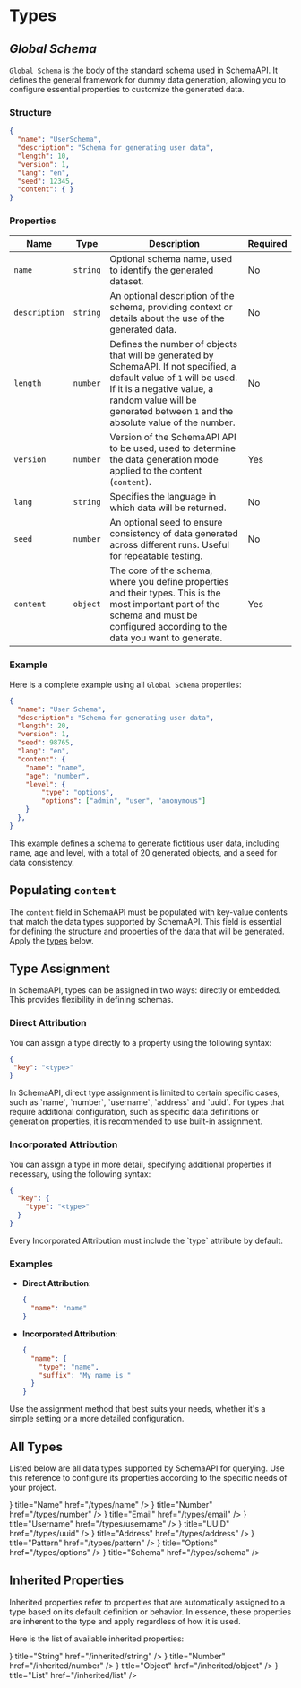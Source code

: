 # Types

## _Global Schema_

`Global Schema` is the body of the standard schema used in SchemaAPI. It defines the general framework for dummy data generation, allowing you to configure essential properties to customize the generated data.

### Structure

```json
{
  "name": "UserSchema",
  "description": "Schema for generating user data",
  "length": 10,
  "version": 1,
  "lang": "en",
  "seed": 12345,
  "content": { }
}
```

### Properties

| Name | Type | Description | Required |
| ------------- | -------- | ---------- | --------- |
| `name` | `string` | Optional schema name, used to identify the generated dataset. | No |
| `description` | `string` | An optional description of the schema, providing context or details about the use of the generated data. | No |
| `length` | `number` | Defines the number of objects that will be generated by SchemaAPI. If not specified, a default value of `1` will be used. If it is a negative value, a random value will be generated between `1` and the absolute value of the number. | No |
| `version` | `number` | Version of the SchemaAPI API to be used, used to determine the data generation mode applied to the content (`content`). | Yes |
| `lang` | `string` | Specifies the language in which data will be returned. | No |
| `seed` | `number` | An optional seed to ensure consistency of data generated across different runs. Useful for repeatable testing.  | No |
| `content` | `object` | The core of the schema, where you define properties and their types. This is the most important part of the schema and must be configured according to the data you want to generate. | Yes |

### Example

Here is a complete example using all `Global Schema` properties:

```json filename="User Schema"
{
  "name": "User Schema",
  "description": "Schema for generating user data",
  "length": 20,
  "version": 1,
  "seed": 98765,
  "lang": "en",
  "content": {
    "name": "name",
    "age": "number",
    "level": {
        "type": "options",
        "options": ["admin", "user", "anonymous"]
    }
  },
}
```

This example defines a schema to generate fictitious user data, including name, age and level, with a total of 20 generated objects, and a seed for data consistency.

## Populating `content`

The `content` field in SchemaAPI must be populated with key-value contents that match the data types supported by SchemaAPI. This field is essential for defining the structure and properties of the data that will be generated. Apply the [types](#all-types) below.

## Type Assignment

In SchemaAPI, types can be assigned in two ways: directly or embedded. This provides flexibility in defining schemas.

### Direct Attribution

You can assign a type directly to a property using the following syntax:

```json
{
 "key": "<type>"
}
```


<Callout type="warning" emoji="⚠️">
 In SchemaAPI, direct type assignment is limited to certain specific cases, such as `name`, `number`, `username`, `address` and `uuid`. For types that require additional configuration, such as specific data definitions or generation properties, it is recommended to use built-in assignment.
</Callout>

### Incorporated Attribution

You can assign a type in more detail, specifying additional properties if necessary, using the following syntax:

```json
{
  "key": {
    "type": "<type>"
  }
}
```

<Callout type="warning" emoji="⚠️">
  Every Incorporated Attribution must include the `type` attribute by default.
</Callout>

### Examples

- **Direct Attribution**:

  ```json
  {
    "name": "name"
  }
  ```

- **Incorporated Attribution**:

  ```json
  {
    "name": {
      "type": "name",
      "suffix": "My name is "
    }
  }
  ```

Use the assignment method that best suits your needs, whether it's a simple setting or a more detailed configuration.

## All Types

Listed below are all data types supported by SchemaAPI for querying. Use this reference to configure its properties according to the specific needs of your project.


<Cards>
    <Card icon={<CaseSensitive />} title="Name" href="/types/name" />
    <Card icon={<Hash />} title="Number" href="/types/number" />
    <Card icon={<AtSign />} title="Email" href="/types/email" />
    <Card icon={<User />} title="Username" href="/types/username" />
    <Card icon={<Fingerprint />} title="UUID" href="/types/uuid" />
    <Card icon={<Map />} title="Address" href="/types/address" />
    <Card icon={<Wand />} title="Pattern" href="/types/pattern" />
    <Card icon={<Dices />} title="Options" href="/types/options" />
    <Card icon={<TableProperties />} title="Schema" href="/types/schema" />
</Cards>

## Inherited Properties

Inherited properties refer to properties that are automatically assigned to a type based on its default definition or behavior. In essence, these properties are inherent to the type and apply regardless of how it is used.

Here is the list of available inherited properties:

<Cards>
 <Card icon={<CaseSensitive />} title="String" href="/inherited/string" />
 <Card icon={<Hash />} title="Number" href="/inherited/number" />
 <Card icon={<Braces />} title="Object" href="/inherited/object" />
 <Card icon={<Brackets />} title="List" href="/inherited/list" />
</Cards>